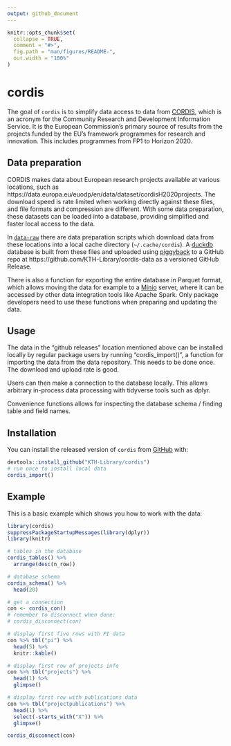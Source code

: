 ```yaml
---
output: github_document
---
```


<!-- README.md is generated from README.Rmd. Please edit that file -->

```r
knitr::opts_chunk$set(
  collapse = TRUE,
  comment = "#>",
  fig.path = "man/figures/README-",
  out.width = "100%"
)
```

# cordis

<!-- badges: start -->
<!-- badges: end -->

The goal of `cordis` is to simplify data access to data from [CORDIS](https://cordis.europa.eu/), which is an acronym for the Community Research and Development Information Service. It is the European Commission's primary source of results from the projects funded by the EU's framework programmes for research and innovation. This includes programmes from FP1 to Horizon 2020. 

## Data preparation

CORDIS makes data about European research projects available at various locations, such as https://data.europa.eu/euodp/en/data/dataset/cordisH2020projects. The download speed is rate limited when working directly against these files, and file formats and compression are different. With some data preparation, these datasets can be loaded into a database, providing simplified and faster local access to the data.

In [`data-raw`](data-raw) there are data preparation scripts which download data from these locations into a local cache directory (`~/.cache/cordis`). A [duckdb](https://duckdb.org) database is built from these files and uploaded using [piggyback](https://github.com/ropensci/piggyback) to a GitHub repo at https://github.com/KTH-Library/cordis-data as a versioned GitHub Release. 

There is also a function for exporting the entire database in Parquet format, which allows moving the data for example to a [Minio](https://min.io/) server, where it can be accessed by other data integration tools like Apache Spark. Only package developers need to use these functions when preparing and updating the data.

## Usage

The data in the "github releases" location mentioned above can be installed locally by regular package users by running "cordis_import()", a function for importing the data from the data repository. This needs to be done once. The download and upload rate is good.

Users can then make a connection to the database locally. This allows arbitrary in-process data processing with tidyverse tools such as dplyr.

Convenience functions allows for inspecting the database schema / finding table and field names. 

## Installation

You can install the released version of `cordis` from [GitHub](https://github.com/KTH-Library/cordis) with:

``` r
devtools::install_github("KTH-Library/cordis")
# run once to install local data
cordis_import()
```

## Example

This is a basic example which shows you how to work with the data:

```r
library(cordis)
suppressPackageStartupMessages(library(dplyr))
library(knitr)

# tables in the database
cordis_tables() %>%
  arrange(desc(n_row))

# database schema
cordis_schema() %>%
  head(20)

# get a connection
con <- cordis_con()
# remember to disconnect when done:
# cordis_disconnect(con)

# display first five rows with PI data
con %>% tbl("pi") %>% 
  head(5) %>% 
  knitr::kable()

# display first row of projects info
con %>% tbl("projects") %>% 
  head(1) %>% 
  glimpse()

# display first row with publications data
con %>% tbl("projectpublications") %>% 
  head(1) %>% 
  select(-starts_with("X")) %>% 
  glimpse()

cordis_disconnect(con)

```

